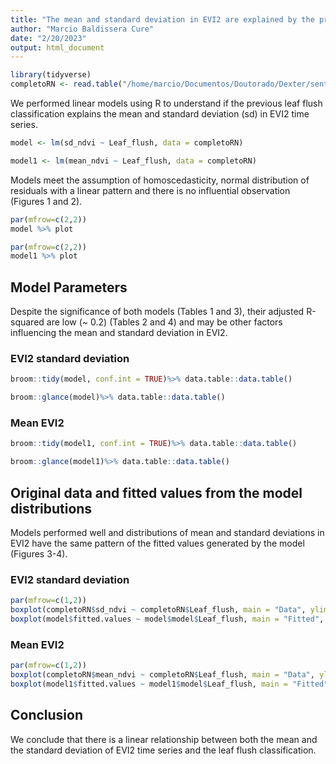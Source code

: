```yaml
---
title: "The mean and standard deviation in EVI2 are explained by the previous leaf flush classification from Dexter et al. (2018)?"
author: "Marcio Baldissera Cure"
date: "2/20/2023"
output: html_document
---
```


```r
library(tidyverse)
completoRN <- read.table("/home/marcio/Documentos/Doutorado/Dexter/sentinel-2/tabela_completoRN.txt", h = T)
```

We performed linear models using R to understand if the previous leaf flush classification explains the mean and standard deviation (sd) in EVI2 time series.

```r
model <- lm(sd_ndvi ~ Leaf_flush, data = completoRN)
```

```r
model1 <- lm(mean_ndvi ~ Leaf_flush, data = completoRN)
```


Models meet the assumption of homoscedasticity, normal distribution of residuals with a linear pattern and there is no influential observation (Figures 1 and 2).

```r
par(mfrow=c(2,2))
model %>% plot
```

```r
par(mfrow=c(2,2))
model1 %>% plot
```


## Model Parameters

Despite the significance of both models (Tables 1 and 3), their adjusted R-squared are low (~ 0.2) (Tables 2 and 4) and may be other factors influencing the mean and standard deviation in EVI2.

### EVI2 standard deviation

```r
broom::tidy(model, conf.int = TRUE)%>% data.table::data.table()
```

```r
broom::glance(model)%>% data.table::data.table()
```


### Mean EVI2
```r
broom::tidy(model1, conf.int = TRUE)%>% data.table::data.table()
```

```r
broom::glance(model1)%>% data.table::data.table()
```


## Original data and fitted values from the model distributions

Models performed well and distributions of mean and standard deviations in EVI2 have the same pattern of the fitted values generated by the model (Figures 3-4).

### EVI2 standard deviation
```r
par(mfrow=c(1,2))
boxplot(completoRN$sd_ndvi ~ completoRN$Leaf_flush, main = "Data", ylim = c(0, 0.228), ylab = "sd EVI2", xlab = "Leaf flush")
boxplot(model$fitted.values ~ model$model$Leaf_flush, main = "Fitted", ylim = c(0, 0.228), ylab = NULL, xlab = "Leaf flush")
```


### Mean EVI2
```r
par(mfrow=c(1,2))
boxplot(completoRN$mean_ndvi ~ completoRN$Leaf_flush, main = "Data", ylim = c(0, 0.6), ylab = "mean EVI2", xlab = "Leaf flush")
boxplot(model1$fitted.values ~ model1$model$Leaf_flush, main = "Fitted", ylim = c(0, 0.6), ylab = NULL, xlab = "Leaf flush")
```

## Conclusion

We conclude that there is a linear relationship between both the mean and the standard deviation of EVI2 time series and the leaf flush classification.